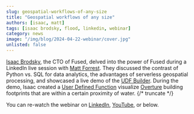 ```yaml
---
slug: geospatial-workflows-of-any-size
title: "Geospatial workflows of any size"
authors: [isaac, matt]
tags: [isaac brodsky, flood, linkedin, webinar]
category: news
image: "/img/blog/2024-04-22-webinar/cover.jpg"
unlisted: false
---
```



<ReactPlayer playsinline={true} className="video__player" playing={false} muted={true} controls height="50vh" url="https://www.youtube.com/watch?v=SztyQoBtfh0" width="100%" />


[Isaac Brodsky](https://www.linkedin.com/in/isaacbrodsky/), the CTO of Fused, delved into the power of Fused during a LinkedIn live session with [Matt Forrest](https://www.linkedin.com/in/mbforr/). They discussed the contrast of Python vs. SQL for data analytics, the advantages of serverless geospatial processing, and showcased a live demo of the [UDF Builder](/workbench/udf-builder/). During the demo, Isaac created a [User Defined Function](/core-concepts/why/#what-is-a-udf) visualize [Overture](https://docs.overturemaps.org/guides/buildings/) building footprints that are within a certain proximity of water.
{/* truncate */}


You can re-watch the webinar on [LinkedIn](https://www.linkedin.com/events/7178914577483460608/), [YouTube](https://www.youtube.com/watch?v=SztyQoBtfh0), or below.
